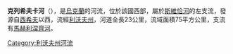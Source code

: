 '''克列希夫卡河'''（{{lang-uk|Крехівка}}），是[[烏克蘭|烏克蘭]]的河流，位於該國西部，屬於[[斯維恰河|斯維恰河]]的左支流，發源自[[西希夫|西希夫]]以西，流經[[利沃夫州|利沃夫州]]，河道全長23公里，流域面積75平方公里，支流有[[馬赫利涅齊河|馬赫利涅齊河]]。

{{DEFAULTSORT:Крехівка (річка)}}
[[Category:利沃夫州河流|Category:利沃夫州河流]]


{{Ukraine-river-stub}}